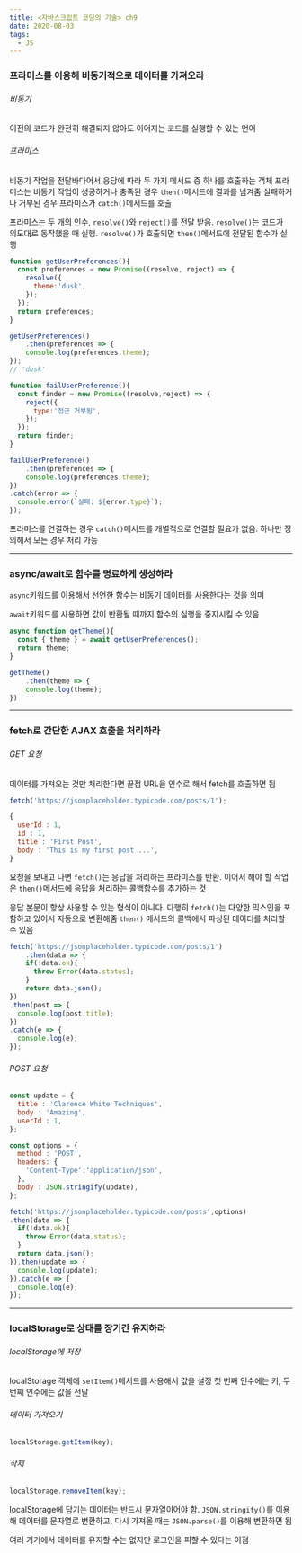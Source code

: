 ```yaml
---
title: <자바스크립트 코딩의 기술> ch9
date: 2020-08-03
tags:
  - JS
---
```


### 프라미스를 이용해 비동기적으로 데이터를 가져오라

###### 비동기

이전의 코드가 완전히 해결되지 않아도 이어지는 코드를 실행할 수 있는 언어

###### 프라미스

비동기 작업을 전달바다어서 응당에 따라 두 가지 메서드 중 하나를 호출하는 객체
프라미스는 비동기 작업이 성공하거나 충족된 경우 `then()`메서드에 결과를 넘겨줌
실패하거나 거부된 경우 프라미스가 `catch()`메서드를 호출

프라미스는 두 개의 인수, `resolve()`와 `reject()`를 전달 받음.
`resolve()`는 코드가 의도대로 동작했을 때 실행. `resolve()`가 호출되면 `then()`메서드에 전달된 함수가 실행

```javascript
function getUserPreferences(){
  const preferences = new Promise((resolve, reject) => {
    resolve({
      theme:'dusk',
    });
  });
  return preferences;
}

getUserPreferences()
	.then(preferences => {
  	console.log(preferences.theme);
});
// 'dusk'
```



```javascript
function failUserPreference(){
  const finder = new Promise((resolve,reject) => {
    reject({
      type:'접근 거부됨',
    });
  });
  return finder;
}

failUserPreference()
	.then(preferences => {
  	console.log(preferences.theme);
})
.catch(error => {
  console.error(`실패: ${error.type}`);
});
```

프라미스를 연결하는 경우 `catch()`메서드를 개별적으로 연결할 필요가 없음. 하나만 정의해서 모든 경우 처리 가능


---


### async/await로 함수를 명료하게 생성하라

`async`키워드를 이용해서 선언한 함수는 비동기 데이터를 사용한다는 것을 의미

`await`키워드를 사용하면 값이 반환될 때까지 함수의 실행을 중지시킬 수 있음

```javascript
async function getTheme(){
  const { theme } = await getUserPreferences();
  return theme;
}

getTheme()
	.then(theme => {
  	console.log(theme);
})
```

---

### fetch로 간단한 AJAX 호출을 처리하라

###### GET 요청

데이터를 가져오는 것만 처리한다면 끝점 URL을 인수로 해서 fetch를 호출하면 됨

```javascript
fetch('https://jsonplaceholder.typicode.com/posts/1');
```

```javascript
{
  userId : 1,
  id : 1,
  title : 'First Post',
  body : 'This is my first post ...',
}
```

요청을 보내고 나면 `fetch()`는 응답을 처리하는 프라미스를 반환.
이어서 해야 할 작업은 `then()`메서드에 응답을 처리하는 콜백함수를 추가하는 것

응답 본문이 항상 사용할 수 있는 형식이 아니다. 
다행히 `fetch()`는 다양한 믹스인을 포함하고 있어서 자동으로 변환해줌
`then()` 메서드의 콜백에서 파싱된 데이터를 처리할 수 있음

```javascript
fetch('https://jsonplaceholder.typicode.com/posts/1')
	.then(data => {
  	if(!data.ok){
      throw Error(data.status);
    }
  	return data.json();
})
.then(post => {
  console.log(post.title);
})
.catch(e => {
  console.log(e);
});
```

###### POST 요청

```javascript
const update = {
  title : 'Clarence White Techniques',
  body : 'Amazing',
  userId : 1,
};

const options = {
  method : 'POST',
  headers: {
    'Content-Type':'application/json',
  },
  body : JSON.stringify(update),
};

fetch('https://jsonplaceholder.typicode.com/posts',options)
.then(data => {
  if(!data.ok){
    throw Error(data.status);
  }
  return data.json();
}).then(update => {
  console.log(update);
}).catch(e => {
  console.log(e);
});
```

---

### localStorage로 상태를 장기간 유지하라

###### localStorage에 저장

localStorage 객체에 `setItem()`메서드를 사용해서 값을 설정
첫 번째 인수에는 키, 두 번째 인수에는 값을 전달

###### 데이터 가져오기

```javascript
localStorage.getItem(key);
```



###### 삭제

```javascript
localStorage.removeItem(key);
```



localStorage에 담기는 데이터는 반드시 문자열이어야 함.
`JSON.stringify()`를 이용해 데이터를 문자열로 변환하고,
다시 가져올 때는 `JSON.parse()`를 이용해 변환하면 됨

여러 기기에서 데이터를 유지할 수는 없지만 로그인을 피할 수 있다는 이점